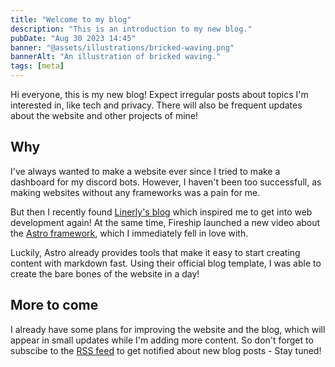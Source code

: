 ```yaml
---
title: "Welcome to my blog"
description: "This is an introduction to my new blog."
pubDate: "Aug 30 2023 14:45"
banner: "@assets/illustrations/bricked-waving.png"
bannerAlt: "An illustration of bricked waving."
tags: [meta]
---
```


Hi everyone, this is my new blog! Expect irregular posts about topics I'm
interested in, like tech and privacy. There will also be frequent updates about
the website and other projects of mine!

## Why

I've always wanted to make a website ever since I tried to make a dashboard for
my discord bots. However, I haven't been too successfull, as making websites
without any frameworks was a pain for me.

But then I recently found [Linerly's blog](https://linerly.xyz/en/blog) which
inspired me to get into web development again! At the same time, Fireship
launched a new video about the [Astro framework](https://astro.build), which I
immediately fell in love with.

Luckily, Astro already provides tools that make it easy to start creating
content with markdown fast. Using their official blog template, I was able to
create the bare bones of the website in a day!

## More to come

I already have some plans for improving the website and the blog, which will
appear in small updates while I'm adding more content. So don't forget to
subscibe to the [RSS feed](/blog/rss.xml) to get notified about new blog posts -
Stay tuned!

